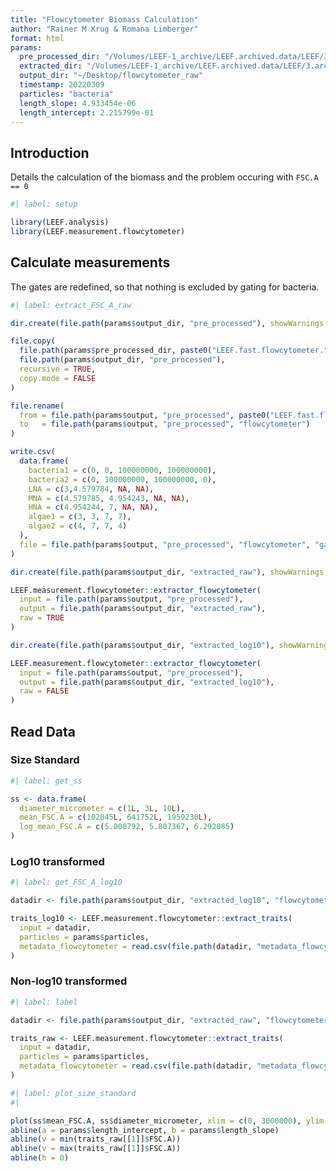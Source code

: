 ```yaml
---
title: "Flowcytometer Biomass Calculation"
author: "Rainer M Krug & Romana Limberger"
format: html
params:
  pre_processed_dir: "/Volumes/LEEF-1_archive/LEEF.archived.data/LEEF/3.archived.data/pre_processed/"
  extracted_dir: "/Volumes/LEEF-1_archive/LEEF.archived.data/LEEF/3.archived.data/extracted/"
  output_dir: "~/Desktop/flowcytometer_raw"
  timestamp: 20220309
  particles: "bacteria"
  length_slope: 4.933454e-06
  length_intercept: 2.215799e-01
---
```



## Introduction

Details the calculation of the biomass and the problem occuring with `FSC.A == 0`

```r
#| label: setup

library(LEEF.analysis)
library(LEEF.measurement.flowcytometer)
```

## Calculate  measurements

The gates are redefined, so that nothing is excluded by gating for bacteria.
```r
#| label: extract_FSC_A_raw

dir.create(file.path(params$output_dir, "pre_processed"), showWarnings = FALSE, recursive = TRUE)

file.copy(
  file.path(params$pre_processed_dir, paste0("LEEF.fast.flowcytometer.", as.character(params$timestamp))),
  file.path(params$output_dir, "pre_processed"),
  recursive = TRUE,
  copy.mode = FALSE
)

file.rename(
  from = file.path(params$output, "pre_processed", paste0("LEEF.fast.flowcytometer.", as.character(params$timestamp))),
  to   = file.path(params$output, "pre_processed", "flowcytometer")
)

write.csv(
  data.frame(
    bacteria1 = c(0, 0, 100000000, 100000000), 
    bacteria2 = c(0, 100000000, 100000000, 0), 
    LNA = c(3,4.579784, NA, NA), 
    MNA = c(4.579785, 4.954243, NA, NA), 
    HNA = c(4.954244, 7, NA, NA), 
    algae1 = c(3, 3, 7, 7), 
    algae2 = c(4, 7, 7, 4)
  ), 
  file = file.path(params$output, "pre_processed", "flowcytometer", "gates_coordinates.csv")
)

dir.create(file.path(params$output_dir, "extracted_raw"), showWarnings = FALSE, recursive = TRUE)

LEEF.measurement.flowcytometer::extractor_flowcytometer(
  input = file.path(params$output, "pre_processed"),
  output = file.path(params$output_dir, "extracted_raw"),
  raw = TRUE
)

dir.create(file.path(params$output_dir, "extracted_log10"), showWarnings = FALSE, recursive = TRUE)

LEEF.measurement.flowcytometer::extractor_flowcytometer(
  input = file.path(params$output, "pre_processed"),
  output = file.path(params$output_dir, "extracted_log10"),
  raw = FALSE
)

```

## Read Data

### Size Standard
```r
#| label: get_ss

ss <- data.frame(
  diameter_micrometer = c(1L, 3L, 10L), 
  mean_FSC.A = c(102045L, 641752L, 1959230L), 
  log_mean_FSC.A = c(5.008792, 5.807367, 6.292085)
)
```


### Log10 transformed
```r
#| label: get_FSC_A_log10

datadir <- file.path(params$output_dir, "extracted_log10", "flowcytometer")

traits_log10 <- LEEF.measurement.flowcytometer::extract_traits(
  input = datadir,
  particles = params$particles,
  metadata_flowcytometer = read.csv(file.path(datadir, "metadata_flowcytometer.csv"))
)
```

### Non-log10 transformed
```r
#| label: label

datadir <- file.path(params$output_dir, "extracted_raw", "flowcytometer")

traits_raw <- LEEF.measurement.flowcytometer::extract_traits(
  input = datadir,
  particles = params$particles,
  metadata_flowcytometer = read.csv(file.path(datadir, "metadata_flowcytometer.csv"))
)
```




```r
#| label: plot_size_standard
#| 

plot(ss$mean_FSC.A, ss$diameter_micrometer, xlim = c(0, 3000000), ylim = c(0, 20))
abline(a = params$length_intercept, b = params$length_slope)
abline(v = min(traits_raw[[1]]$FSC.A))
abline(v = max(traits_raw[[1]]$FSC.A))
abline(h = 0)

```


